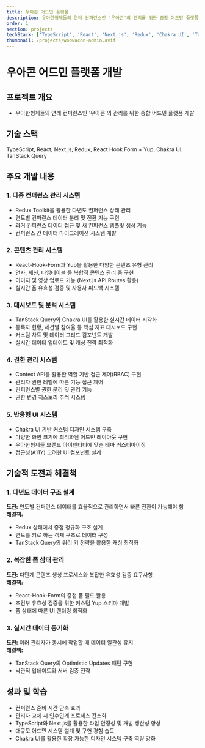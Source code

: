 ```yaml
---
title: 우아콘 어드민 플랫폼
description: 우아한형제들의 연례 컨퍼런스인 '우아콘'의 관리를 위한 종합 어드민 플랫폼 개발
order: 1
section: projects
techStack: ['TypeScript', 'React', 'Next.js', 'Redux', 'Chakra UI', 'TanStack Query']
thumbnail: /projects/woowacon-admin.avif
---
```


# 우아콘 어드민 플랫폼 개발

## 프로젝트 개요

- 우아한형제들의 연례 컨퍼런스인 '우아콘'의 관리를 위한 종합 어드민 플랫폼 개발

## 기술 스택

TypeScript, React, Next.js, Redux, React Hook Form + Yup, Chakra UI, TanStack Query

## 주요 개발 내용

### 1. 다중 컨퍼런스 관리 시스템

- Redux Toolkit을 활용한 다년도 컨퍼런스 상태 관리
- 연도별 컨퍼런스 데이터 분리 및 전환 기능 구현
- 과거 컨퍼런스 데이터 접근 및 새 컨퍼런스 템플릿 생성 기능
- 컨퍼런스 간 데이터 마이그레이션 시스템 개발

### 2. 콘텐츠 관리 시스템

- React-Hook-Form과 Yup을 활용한 다양한 콘텐츠 유형 관리
- 연사, 세션, 타임테이블 등 복합적 콘텐츠 관리 폼 구현
- 이미지 및 영상 업로드 기능 (Next.js API Routes 활용)
- 실시간 폼 유효성 검증 및 사용자 피드백 시스템

### 3. 대시보드 및 분석 시스템

- TanStack Query와 Chakra UI를 활용한 실시간 데이터 시각화
- 등록자 현황, 세션별 참여율 등 핵심 지표 대시보드 구현
- 커스텀 차트 및 데이터 그리드 컴포넌트 개발
- 실시간 데이터 업데이트 및 캐싱 전략 최적화

### 4. 권한 관리 시스템

- Context API를 활용한 역할 기반 접근 제어(RBAC) 구현
- 관리자 권한 레벨에 따른 기능 접근 제어
- 컨퍼런스별 권한 분리 및 관리 기능
- 권한 변경 히스토리 추적 시스템

### 5. 반응형 UI 시스템

- Chakra UI 기반 커스텀 디자인 시스템 구축
- 다양한 화면 크기에 최적화된 어드민 레이아웃 구현
- 우아한형제들 브랜드 아이덴티티에 맞춘 테마 커스터마이징
- 접근성(A11Y) 고려한 UI 컴포넌트 설계

## 기술적 도전과 해결책

### 1. 다년도 데이터 구조 설계

**도전:** 연도별 컨퍼런스 데이터를 효율적으로 관리하면서 빠른 전환이 가능해야 함  
**해결책:**

- Redux 상태에서 중첩 정규화 구조 설계
- 연도를 키로 하는 객체 구조로 데이터 구성
- TanStack Query의 쿼리 키 전략을 활용한 캐싱 최적화

### 2. 복잡한 폼 상태 관리

**도전:** 다단계 콘텐츠 생성 프로세스와 복잡한 유효성 검증 요구사항  
**해결책:**

- React-Hook-Form의 중첩 폼 필드 활용
- 조건부 유효성 검증을 위한 커스텀 Yup 스키마 개발
- 폼 상태에 따른 UI 렌더링 최적화

### 3. 실시간 데이터 동기화

**도전:** 여러 관리자가 동시에 작업할 때 데이터 일관성 유지  
**해결책:**

- TanStack Query의 Optimistic Updates 패턴 구현
- 낙관적 업데이트와 서버 검증 전략

## 성과 및 학습

- 컨퍼런스 준비 시간 단축 효과
- 관리자 교체 시 인수인계 프로세스 간소화
- TypeScript와 Next.js를 활용한 타입 안정성 및 개발 생산성 향상
- 대규모 어드민 시스템 설계 및 구현 경험 습득
- Chakra UI를 활용한 확장 가능한 디자인 시스템 구축 역량 강화
